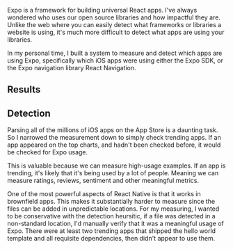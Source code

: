
<Title date="2023-12-21T00:00:00.000Z">Expo Apps in 2023</Title>

Expo is a framework for building universal React apps. I've always wondered who uses our open source libraries and how impactful they are. Unlike the web where you can easily detect what frameworks or libraries a website is using, it's much more difficult to detect what apps are using your libraries.

In my personal time, I built a system to measure and detect which apps are using Expo, specifically which iOS apps were using either the Expo SDK, or the Expo navigation library React Navigation.

## Results





## Detection

Parsing all of the millions of iOS apps on the App Store is a daunting task. So I narrowed the measurement down to simply check trending apps. If an app appeared on the top charts, and hadn't been checked before, it would be checked for Expo usage.

This is valuable because we can measure high-usage examples. If an app is trending, it's likely that it's being used by a lot of people. Meaning we can measure ratings, reviews, sentiment and other meaningful metrics.

One of the most powerful aspects of React Native is that it works in brownfield apps. This makes it substantially harder to measure since the files can be added in unpredictable locations. For my measuring, I wanted to be conservative with the detection heursitic, if a file was detected in a non-standard location, I'd manually verify that it was a meaningful usage of Expo. There were at least two trending apps that shipped the hello world template and all requisite dependencies, then didn't appear to use them.